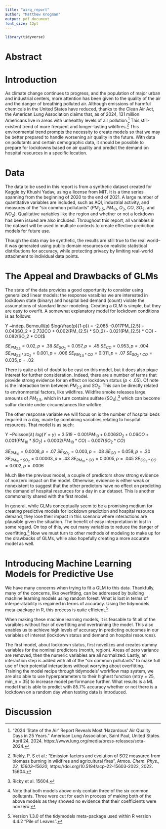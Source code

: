 ```yaml
---
title: "airq_report"
author: "Matthew Krogman"
output: pdf_document
font_size: 12pt
---
```


```r
library(tidyverse)
```

# Abstract



# Introduction

As climate change continues to progress, and the population of major urban and industrial centers, more attention has been given to the quality of the air and the danger of breathing polluted air. Although emissions of harmful chemicals in the United States have reduced, thanks to the Clean Air Act, the American Lung Association claims that, as of 2024, 131 million Americans live in areas with unhealthy levels of air pollution.^[“2024 ‘State of the Air’ Report Reveals Most ‘Hazardous’ Air Quality Days in 25 Years.” American Lung Association, Saint Paul, United States. April 24, 2024. https://www.lung.org/media/press-releases/sota-2024.] This still-existent trend of more frequent and longer-lasting wildfires.^[Rickly, P. S et al.: “Emission factors and evolution of SO2 measured from biomass burning in wildfires and agricultural fires”, Atmos. *Chem. Phys., 22, 15603–15620*, https://doi.org/10.5194/acp-22-15603-2022, 2022. 15604.] This environmental trend prompts the necessity to create models so that we may be better prepared to handle worsening air quality in the future. With data on pollutants and certain demographic data, it should be possible to prepare for lockdowns based on air quality and predict the demand on hospital resources in a specific location.

# Data

The data to be used in this report is from a synthetic dataset created for Kaggle by Khushi Yadav, using a license from MIT. It is a time series spanning from the beginning of 2020 to the end of 2021. A large number of quantitative variables are included, such as AQI, industrial activity, and measures of the "six common pollutants" ($PM_{2.5}$, $PM_{10}$, $O_{3}$, $CO$, $SO_{2}$, and $NO_{2}$). Qualitative variables like the region and whether or not a lockdown has been issued are also included. Throughout this report, all variables in the dataset will be used in multiple contexts to create effective prediction models for future use.

Though the data may be synthetic, the results are still true to the real world–it was generated using public domain resources on realistic statistical distributions for accuracy, while protecting privacy by limiting real-world attachment to individual data points.

# The Appeal and Drawbacks of GLMs

The state of the data provides a good opportunity to consider using generalized linear models: the response varaibles we are interested in lockdown state (binary) and hospital bed demand (count) violate the assumptions of standard linear modeling. Creating a GLM is simple, but they are easy to overfit. A somewhat explanatory model for lockdown conditions is as follows:

Y ~indep. Bernoulli(p)\newline
$log(\frac{p}{1-p}) = -2.085 -0.017PM_{2.5} - 0.043SO_2 + 2.732CO + 0.002(PM_{2.5} * SO_2) - 0.021(PM_{2.5} * CO) - 0.082(SO_2 * CO)$\newline

$SE_{PM_{2.5}} = 0.02, p = .38$\newline
$SE_{SO_2} = 0.057, p = .45$\newline
$SE_{CO} = 0.953, p = .004$\newline
$SE_{PM_{2.5} * SO_2} = 0.001, p = .006$\newline
$SE_{PM_{2.5} * CO} = 0.011, p = .07$\newline
$SE_{SO_2 * CO} = 0.035, p = .02$\newline

There is quite a bit of doubt to be cast on this model, but it does also pique interest for further consideration. Indeed, there are a number of terms that provide strong evidence for an effect on lockdown status $(p < .05)$. Of note is the interaction term between $PM_{2.5}$ and $SO_{2}$. This can be directly related to environmental factors, like wildfires. Wildfire smoke releases large amounts of $PM_{2.5}$, which in turn contains sulfate $(SO_4)$,^[Ricky et al. 15604.] which can become sulfur dioxide under circumstances like wildfire. 

The other response variable we will focus on is the number of hospital beds required in a day, made by combining variables relating to hospital resources. That model is as such:

Y ~Poisson($\lambda$)\newline
$log(Y = y) = 3.519 -0.001PM_{10} + 0.006SO_2 + 0.06CO + 0.001(PM_{10} * SO_2) + 0.0002(PM_{10} * CO) - 0.007(SO_2 * CO)$\newline

$SE_{PM_{10}} = 0.0008, p = .07$\newline
$SE_{SO_2} = 0.003, p = .08$\newline
$SE_{CO} = 0.058, p = .30$\newline
$SE_{PM_{10} * SO_2} = 0.00003, p = .43$\newline
$SE_{PM_{10} * CO} = 0.0005, p = .045$\newline
$SE_{SO_2 * CO} = 0.002, p = .0006$\newline

Much like the previous model, a couple of predictors show strong evidence of nonzero impact on the model. Otherwise, evidence is either weak or nonexistent to suggest that the other predictors have no effect on predicting the demand of hospital resources for a day in our dataset. This is another commonality shared with the first model.

In general, while GLMs conceptually seem to be a promising medium for creating predictive models for lockdown prediction and hospital resource demand, they lose their impact in this scenario where interactions are plausible given the situation. The benefit of easy interpretation in lost in some regard. On top of this, we cut many variables to reduce the danger of overfitting.^[Note that both models above only contain three of the six common pollutants. Three were cut for each in process of making both of the above models as they showed no evidence that their coefficients were nonzero.] Now we must turn to other methods of modeling to make up for the drawbacks of GLMs, while also hopefully creating a more accurate model as well.

# Introducing Machine Learning Models for Predictive Use

We have many concerns when trying to fit a GLM to this data. Thankfully, many of the concerns, like overfitting, can be addressed by building machine learning models using random forest. What is lost in terms of interperatability is regained in terms of accuracy. Using the tidymodels meta-package in R, this process is quite efficient.^[Version 1.3.0 of the tidymodels meta-package used within R version 4.4.2 "Pile of Leaves".]

When making these machine learning models, it is feasable to fit all of the varaibles without fear of overfitting and overtraining the model. This also enables us to achieve high levels of accuracy in predicting outcomes in our variables of interest (lockdown status and demand on hospital resources).

The first model, about lockdown status, first novelizes and creates dummy variables for the nominal predictors (month, region). Areas of zero variance are removed, then the numeric variables are all normalized. Lastly, an interaction step is added with all of the "six common pollutants" to make full use of their potential interactions without worrying about overfitting. Training the model recipe through tidymodels' workflow map system, we are also able to use hyperparameters to their highest function (mtry = 25, min_n = 35) to increase model performance further. What results is a ML model that is able to predict with 85.7% accuracy whether or not there is a lockdown on a random day when testing data is introduced.

# Discussion



